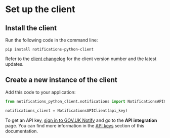 # Set up the client

## Install the client

Run the following code in the command line:

```shell
pip install notifications-python-client
```

Refer to the [client changelog](https://github.com/alphagov/notifications-python-client/blob/master/CHANGELOG.md) for the client version number and the latest updates.

## Create a new instance of the client

Add this code to your application:

```python
from notifications_python_client.notifications import NotificationsAPIClient

notifications_client = NotificationsAPIClient(api_key)
```

To get an API key, [sign in to GOV.UK Notify](https://www.notifications.service.gov.uk/) and go to the __API integration__ page. You can find more information in the [API keys](#api-keys) section of this documentation.
